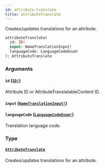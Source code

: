 ```yaml
---
id: attribute-translate
title: attributeTranslate
---
```


Creates/updates translations for an attribute.

```graphql
attributeTranslate(
  id: ID!
  input: NameTranslationInput!
  languageCode: LanguageCodeEnum!
): AttributeTranslate

```

### Arguments

#### `id` ([`ID!`](/developer/api-reference/scalars/id))

Attribute ID or AttributeTranslatableContent ID.

#### `input` ([`NameTranslationInput!`](/developer/api-reference/inputs/name-translation-input))

#### `languageCode` ([`LanguageCodeEnum!`](/developer/api-reference/enums/language-code-enum))

Translation language code.

### Type

#### [`AttributeTranslate`](/developer/api-reference/objects/attribute-translate)

Creates/updates translations for an attribute.
